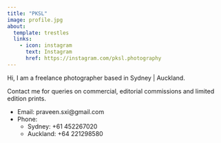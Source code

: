 ```yaml
---
title: "PKSL"
image: profile.jpg
about:
  template: trestles
  links:
    - icon: instagram
      text: Instagram
      href: https://instagram.com/pksl.photography
---
```


Hi, I am a freelance photographer based in Sydney | Auckland. 

Contact me for queries on commercial, editorial commissions and limited edition prints.

- Email: praveen.sxi@gmail.com
- Phone: 
  - Sydney: +61 452267020
  - Auckland: +64 221298580

